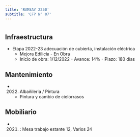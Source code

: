 ```yaml
---
title: 'RAMSAY 2250'
subtitle: 'CFP N° 07'
---
```


#
## Infraestructura

* Etapa 2022-23 adecuación de cubierta, instalación eléctrica 
    + Mejora Edilicia - En Obra 
    + Inicio de obra: 1/12/2022 - Avance: 14% - Plazo: 180 días 






## Mantenimiento

*  (2022) Albañileria / Pintura 
    + Pintura y cambio de cielorrasos





## Mobiliario

*  (2021) : Mesa trabajo estante 12, Varios 24 



